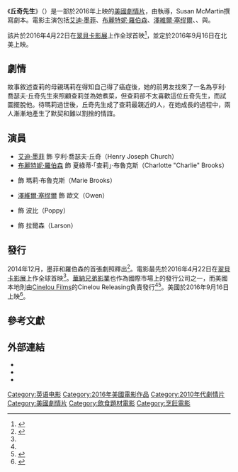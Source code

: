 {{noteTA
|G1=Movie
|G2=Show
}}
{{Infobox film
| name           = 丘奇先生
| original_name  = {{lang|en|''Mr. Church''}}
| image          = Mr. Church Poster.jpg
| alt            = 
| caption        = 電影海報
| director       = {{link-en|布魯斯·貝勒斯福|Bruce Beresford}}
| producer       = {{Plainlist|
* Lee Nelson
* David Buelow
* {{link-en|克西·蘇羅恩|Courtney Solomon}}
* {{link-en|馬克·坎農|Mark Canton}}
}}
| writer         = Susan McMartin
| starring       = {{Plainlist|
* [[艾迪·墨菲|艾迪·墨菲]]
* [[布麗特妮·羅伯森|布麗特妮·羅伯森]]
* [[澤維爾·塞缪爾|澤維爾·塞缪爾]]
* {{link-en|露西·佛瑞|Lucy Fry}}
* {{link-en|克利斯汀·梅森|Christian Madsen}}
* {{link-en|娜塔莎·麥克洪|Natascha McElhone}}
}}
| music          = [[馬克·艾沙姆|馬克·艾沙姆]]
| cinematography = Sharone Meir
| editing        = David Beatty
| studio         =  {{Plainlist|
* [[Cinelou_Films|Cinelou Films]]
* Envision Media Arts
* Shenghua Entertainment
* [[Voltage_Pictures|Voltage Pictures]]
}}
| distributor    = {{Plainlist|
* Cinelou Releasing
* [[Freestyle_Releasing|Freestyle Releasing]]
}}
| released       =  {{Film date|2016|4|22|[[翠貝卡影展|翠貝卡影展]]|2016|9|16|美國|2016|6|11|[[上海國際影展|上海國際影展]]}}
| runtime        = 104分鐘<ref name=BOM/>
| country        = {{USA}}
| language       = 英語
| budget         = 800萬美元<ref name="budget">{{cite web |url=http://www.forbes.com/sites/lukethompson/2016/09/15/eddie-murphys-mr-church-is-not-a-comeback-to-worship-review/#a399a5e71236 |title=Review: Eddie Murphy's 'Mr. Church' Is Not A Comeback To Worship |work=[[Forbes|Forbes]] |accessdate=2016-11-07 |archive-date=2016-11-30 |archive-url=https://web.archive.org/web/20161130012632/http://www.forbes.com/sites/lukethompson/2016/09/15/eddie-murphys-mr-church-is-not-a-comeback-to-worship-review/#a399a5e71236 |dead-url=no }}</ref>
| gross          = 68萬5780美元<ref name="BOM">{{cite web |url=http://www.boxofficemojo.com/movies/?id=mrchurch.htm |title=Mr. Church (2016) |website=Box Office Mojo |accessdate=2016-10-11 |archive-date=2016-10-15 |archive-url=https://web.archive.org/web/20161015004848/http://www.boxofficemojo.com/movies/?id=mrchurch.htm |dead-url=no }}</ref>
| cn_name        = 丘奇先生
| hk_name        = 
| tw_name        = 丘奇先生
}}
《'''丘奇先生'''》（{{lang-en|'''''Mr. Church'''''}}）是一部於2016年上映的[[美國|美國]][[劇情片|劇情片]]，由{{link-en|布魯斯·貝勒斯福|Bruce Beresford}}執導，Susan McMartin撰寫劇本。電影主演包括[[艾迪·墨菲|艾迪·墨菲]]、[[布麗特妮·羅伯森|布麗特妮·羅伯森]]、[[澤維爾·塞缪爾|澤維爾·塞缪爾]]、{{link-en|露西·佛瑞|Lucy Fry}}、{{link-en|克利斯汀·梅森|Christian Madsen}}與{{link-en|娜塔莎·麥克洪|Natascha McElhone}}。

該片於2016年4月22日在[[翠貝卡影展|翠貝卡影展]]上作全球首映<ref name="TRIBECA">{{cite web|url=https://tribecafilm.com/filmguide/mr-church-2016|title=Mr. Church|website=[[Tribeca_Film_Festival|Tribeca Film Festival]]|accessdate=2016-04-21|deadurl=yes|archiveurl=https://web.archive.org/web/20160514012635/https://tribecafilm.com/filmguide/mr-church-2016|archivedate=2016-05-14}}</ref>，並定於2016年9月16日在北美上映。

== 劇情 ==
故事敘述查莉的母親瑪莉在得知自己得了癌症後，她的前男友找來了一名為亨利·喬瑟夫·丘奇先生來照顧查莉並為她煮菜，但查莉卻不太喜歡這位丘奇先生，而試圖擺脫他。待瑪莉過世後，丘奇先生成了查莉最親近的人，在她成長的過程中，兩人漸漸地產生了默契和難以割捨的情誼。

== 演員 ==
* [[艾迪·墨菲|艾迪·墨菲]] 飾 亨利·喬瑟夫·丘奇（Henry Joseph Church）
* [[布麗特妮·羅伯森|布麗特妮·羅伯森]] 飾 夏綠蒂·「查莉」·布魯克斯（Charlotte "Charlie" Brooks）
* {{link-en|娜塔莎·麥克洪|Natascha McElhone}} 飾 瑪莉·布魯克斯（Marie Brooks）
* [[澤維爾·塞缪爾|澤維爾·塞缪爾]] 飾 歐文（Owen）
* {{link-en|露西·佛瑞|Lucy Fry}} 飾 波比（Poppy）
* {{link-en|克利斯汀·梅森|Christian Madsen}} 飾 拉爾森（Larson）

== 發行 ==
2014年12月，墨菲和羅伯森的首張劇照釋出<ref name="DEADLINE">{{cite web|url=http://deadline.com/2014/12/eddie-murphy-britt-robertson-cook-movie-photo-1201309107/|title=Eddie Murphy Shows His Dramatic Side In ‘Cook’ – First Look Photo|website=[[Deadline.com|Deadline.com]]|first=Denise|last=Petski|date=2014-12-04|accessdate=2016-04-21|archive-date=2016-04-26|archive-url=https://web.archive.org/web/20160426130149/http://deadline.com/2014/12/eddie-murphy-britt-robertson-cook-movie-photo-1201309107/|dead-url=no}}</ref>。電影最先於2016年4月22日在[[翠貝卡影展|翠貝卡影展]]上作全球首映<ref name="TRIBECA"/>。[[華納兄弟影業|華納兄弟影業]]也作為國際市場上的發行公司之一，而美國本地則由[[Cinelou_Films|Cinelou Films]]的Cinelou Releasing負責發行<ref name="DEADLINE"/><ref>{{cite web|url=http://blogs.indiewire.com/shadowandact/first-clip-poster-for-eddie-murphys-first-film-in-five-years-mr-church-20160423|title=First Clip + Poster for Eddie Murphy's First Film in Five Years - 'Mr. Church'|website=[[Indiewire.com|Indiewire.com]]|first=Tambay|last=A. Obenson|date=2016-04-23|accessdate=2016-04-23|archive-url=https://web.archive.org/web/20160424115949/http://blogs.indiewire.com/shadowandact/first-clip-poster-for-eddie-murphys-first-film-in-five-years-mr-church-20160423|archive-date=2016-04-24|dead-url=yes}}</ref>。美國於2016年9月16日上映<ref>{{cite web|url=http://variety.com/2016/film/news/eddie-murphy-britt-robertson-drama-mr-church-release-1201825912/|title=Eddie Murphy Drama ‘Mr. Church’ Gets September Release|website=[[Variety_(magazine)|Variety]]|first=Dave|last=McNary|date=2016-07-28|accessdate=2016-07-28|archive-date=2016-07-29|archive-url=https://web.archive.org/web/20160729153058/http://variety.com/2016/film/news/eddie-murphy-britt-robertson-drama-mr-church-release-1201825912/|dead-url=no}}</ref>。

== 參考文獻 ==
{{Reflist|30em}}

== 外部連結 ==
* {{IMDb title|4196848}}
* {{Mojo title|Mr.Church}}
* {{rotten-tomatoes|id=mr_church}}

{{DEFAULTSORT:Mr. Church}}
[[Category:英语电影|Category:英语电影]]
[[Category:2016年美國電影作品|Category:2016年美國電影作品]]
[[Category:2010年代劇情片|Category:2010年代劇情片]]
[[Category:美國劇情片|Category:美國劇情片]]
[[Category:飲食題材電影|Category:飲食題材電影]]
[[Category:烹飪電影|Category:烹飪電影]]